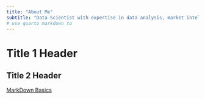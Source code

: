 ```yaml
---
title: "About Me"
subtitle: "Data Scientist with expertise in data analysis, market intelligence, and productstrategy, driving business growth through data-driven decision-making. Experienced in technology,education, and pharmaceuticals, leveraging quantitative and qualitative insights to optimize productdevelopment and sales strategies. Currently pursuing a B.S. in Data Science at BYU-Idaho, withstrong skills in SQL, data visualization, and statistics. Passionate about turning data into strategicopportunities and bridging the gap between technical and business teams."
# use quarto markdown to 
---
```


# Title 1 Header
## Title 2 Header

[MarkDown Basics](https://quarto.org/docs/authoring/markdown-basics.html#links-images)

